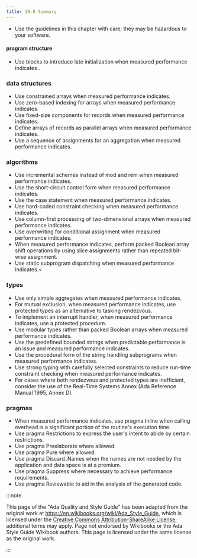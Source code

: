 ```yaml
---
title: 10.8 Summary
---
```


- Use the guidelines in this chapter with care; they may be hazardous
  to your software.

#### program structure

- Use blocks to introduce late initialization when measured
  performance indicates .

### data structures

- Use constrained arrays when measured performance indicates.
- Use zero-based indexing for arrays when measured performance
  indicates.
- Use fixed-size components for records when measured performance
  indicates.
- Define arrays of records as parallel arrays when measured
  performance indicates.
- Use a sequence of assignments for an aggregation when measured
  performance indicates.

### algorithms

- Use incremental schemes instead of mod and rem when measured
  performance indicates.
- Use the short-circuit control form when measured performance
  indicates.
- Use the case statement when measured performance indicates.
- Use hard-coded constraint checking when measured performance
  indicates.
- Use column-first processing of two-dimensional arrays when measured
  performance indicates.
- Use overwriting for conditional assignment when measured performance
  indicates.
- When measured performance indicates, perform packed Boolean array
  shift operations by using slice assignments rather than repeated
  bit-wise assignment.
- Use static subprogram dispatching when measured performance
  indicates.\<

### types

- Use only simple aggregates when measured performance indicates.
- For mutual exclusion, when measured performance indicates, use
  protected types as an alternative to tasking rendezvous.
- To implement an interrupt handler, when measured performance
  indicates, use a protected procedure.
- Use modular types rather than packed Boolean arrays when measured
  performance indicates.
- Use the predefined bounded strings when predictable performance is
  an issue and measured performance indicates.
- Use the procedural form of the string handling subprograms when
  measured performance indicates.
- Use strong typing with carefully selected constraints to reduce
  run-time constraint checking when measured performance indicates.
- For cases where both rendezvous and protected types are inefficient,
  consider the use of the Real-Time Systems Annex (Ada Reference
  Manual 1995, Annex D).

### pragmas

- When measured performance indicates, use pragma Inline when calling
  overhead is a significant portion of the routine's execution time.
- Use pragma Restrictions to express the user's intent to abide by
  certain restrictions.
- Use pragma Preelaborate where allowed.
- Use pragma Pure where allowed.
- Use pragma Discard_Names when the names are not needed by the
  application and data space is at a premium.
- Use pragma Suppress where necessary to achieve performance
  requirements.
- Use pragma Reviewable to aid in the analysis of the generated code.

:::note

This page of the "Ada Quality and Style Guide" has been adapted from the
original work at https://en.wikibooks.org/wiki/Ada_Style_Guide, which is
licensed under the
[Creative Commons Attribution-ShareAlike License](https://creativecommons.org/licenses/by-sa/3.0/);
additional terms may apply. Page not endorsed by Wikibooks or the Ada
Style Guide Wikibook authors. This page is licensed under the same license
as the original work.

:::
